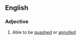 ==English==

===Adjective===
{{en-adj|-}}

# {{context|legal|lang=en}} Able to be [[quashed]] or [[annulled]]